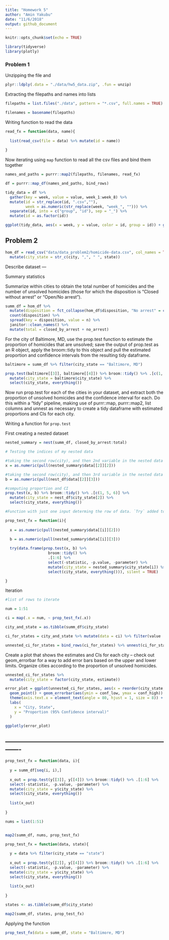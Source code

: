 ```yaml
---
title: "Homework 5"
author: "Amin Yakubu"
date: "11/6/2018"
output: github_document
---
```


```r
knitr::opts_chunk$set(echo = TRUE)
```

```r
library(tidyverse)
library(plotly)
```

### Problem 1 

Unzipping the file and 
```r
plyr::ldply(.data = "./data/hw5_data.zip", .fun = unzip)

```

Extracting the filepaths and names into lists
```r
filepaths = list.files("./data", pattern = "*.csv", full.names = TRUE)

filenames = basename(filepaths)
```

Writing function to read the data

```r
read_fx = function(data, name){
  
  list(read_csv(file = data) %>% mutate(id = name))
  
}

```

Now iterating using `map` function to read all the csv files and bind them together

```r
names_and_paths = purrr::map2(filepaths, filenames, read_fx)

df = purrr::map_df(names_and_paths, bind_rows)

tidy_data = df %>%
  gather(key = week, value = value, week_1:week_8) %>% 
  mutate(id = str_replace(id, ".csv",""),
         week = as.numeric(str_replace(week, "week_", ""))) %>% 
  separate(id, into = c("group", "id"), sep = "_") %>% 
  mutate(id = as.factor(id))

ggplot(tidy_data, aes(x = week, y = value, color = id, group = id)) + geom_point() + geom_line() + facet_grid(~group) 
```


## Problem 2

```r
hom_df = read_csv("data/data_problem2/homicide-data.csv", col_names = TRUE) %>% 
  mutate(city_state = str_c(city, ",", " ", state))
```

Describe dataset ---

Summary statistics

Summarize within cities to obtain the total number of homicides and the number of unsolved homicides (those for which the disposition is “Closed without arrest” or “Open/No arrest”).

```r
summ_df = hom_df %>% 
  mutate(disposition = fct_collapse(hom_df$disposition, "No arrest" = c("Closed without arrest","Open/No arrest"))) %>% group_by(city_state) %>% 
  count(disposition) %>% 
  spread(key = disposition, value = n) %>% 
  janitor::clean_names() %>% 
  mutate(total = closed_by_arrest + no_arrest)

```

For the city of Baltimore, MD, use the prop.test function to estimate the proportion of homicides that are unsolved; save the output of prop.test as an R object, apply the broom::tidy to this object and pull the estimated proportion and confidence intervals from the resulting tidy dataframe.

```r
baltimore = summ_df %>% filter(city_state == "Baltimore, MD")

prop.test(baltimore[[3]], baltimore[[4]]) %>% broom::tidy() %>% .[c(1, 5, 6)] %>% 
  mutate(city_state = baltimore$city_state) %>% 
  select(city_state, everything())
```

Now run prop.test for each of the cities in your dataset, and extract both the proportion of unsolved homicides and the confidence interval for each. Do this within a “tidy” pipeline, making use of purrr::map, purrr::map2, list columns and  unnest as necessary to create a tidy dataframe with estimated proportions and CIs for each city.

Writing a function for `prop.test`

First creating a nested dataset 

```r

nested_summary = nest(summ_df, closed_by_arrest:total)

# Testing the indices of my nested data

#taking the second row(city), and then 2nd variable in the nested data
x = as.numeric(pull(nested_summary$data[[2]][2]))

#taking the second row(city), and then 3rd variable in the nested data
b = as.numeric(pull(nest_df$data[[2]][3]))

#computing proportion and CI
prop.test(x, b) %>% broom::tidy() %>% .[c(1, 5, 6)] %>% 
  mutate(city_state = nest_df$city_state[2]) %>% 
  select(city_state, everything())

#Function with just one input determing the row of data. `Try` added to overlook errors

prop_test_fx = function(i){
  
  x = as.numeric(pull(nested_summary$data[[i]][2]))

  b = as.numeric(pull(nested_summary$data[[i]][3]))
  
  try(data.frame(prop.test(x, b) %>% 
                   broom::tidy() %>% 
                   .[1:6] %>% 
                   select(-statistic, -p.value, -parameter) %>% 
                   mutate(city_state = nested_summary$city_state[i]) %>% 
                   select(city_state, everything())), silent = TRUE)

}

```

Iteration

```r
#list of rows to iterate

num = 1:51

ci = map(.x = num, ~ prop_test_fx(.x))

city_and_state = as.tibble(summ_df$city_state)

ci_for_states = city_and_state %>% mutate(data = ci) %>% filter(value != "Tulsa, AL")

unnested_ci_for_states = bind_rows(ci_for_states) %>% unnest(ci_for_states$data) %>% janitor::clean_names() 

```

Create a plot that shows the estimates and CIs for each city – check out geom_errorbar for a way to add error bars based on the upper and lower limits. Organize cities according to the proportion of unsolved homicides.

```r
unnested_ci_for_states %>% 
  mutate(city_state = factor(city_state, estimate))

error_plot = ggplot(unnested_ci_for_states, aes(x = reorder(city_state, estimate), y = estimate )) + 
  geom_point() + geom_errorbar(aes(ymin = conf_low, ymax = conf_high)) + 
  theme(axis.text.x = element_text(angle = 80, hjust = 1, size = 8)) +
  labs(
    x = "City, State",
    y = "Proportion (95% Confidence interval)"
  )

ggplotly(error_plot)
```

-------------------------------------------------------------------------------
-----------------------------------------------------------------------------


```r
prop_test_fx = function(data, i){
  
  y = summ_df[seq(i, i),]
  
  x_out = prop.test(y[[3]], y[[4]]) %>% broom::tidy() %>% .[1:6] %>% 
  select(-statistic, -p.value, -parameter) %>% 
  mutate(city_state = y$city_state) %>% 
  select(city_state, everything())
  
  list(x_out)
  
}

nums = list(1:51)


map2(summ_df, nums, prop_test_fx)
```


```r
prop_test_fx = function(data, state){
  
  y = data %>% filter(city_state == "state")
  
  x_out = prop.test(y[[2]], y[[4]]) %>% broom::tidy() %>% .[1:6] %>% 
  select(-statistic, -p.value, -parameter) %>% 
  mutate(city_state = y$city_state) %>% 
  select(city_state, everything())
  
  list(x_out)
  
}

states <- as.tibble(summ_df$city_state)

map2(summ_df, states, prop_test_fx)
```

Applying the function

```r
prop_test_fx(data = summ_df, state = "Baltimore, MD")
```








